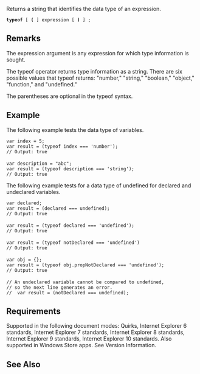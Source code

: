 Returns a string that identifies the data type of an expression.

 '''typeof''' [ '''(''' ] expression [ ''')''' ] ;

==Remarks==
The expression argument is any expression for which type information is sought.

The typeof operator returns type information as a string. There are six possible values that typeof returns: "number," "string," "boolean," "object," "function," and "undefined."

The parentheses are optional in the typeof syntax.


==Example==
The following example tests the data type of variables.

 var index = 5;
 var result = (typeof index === 'number');
 // Output: true
 
 var description = "abc";
 var result = (typeof description === 'string');
 // Output: true
The following example tests for a data type of undefined for declared and undeclared variables.

 var declared;
 var result = (declared === undefined);
 // Output: true
 
 var result = (typeof declared === 'undefined');
 // Output: true
 
 var result = (typeof notDeclared === 'undefined')
 // Output: true
 
 var obj = {};
 var result = (typeof obj.propNotDeclared === 'undefined');
 // Output: true
 
 // An undeclared variable cannot be compared to undefined,
 // so the next line generates an error.
 //  var result = (notDeclared === undefined);

==Requirements==
Supported in the following document modes: Quirks, Internet Explorer 6 standards, Internet Explorer 7 standards, Internet Explorer 8 standards, Internet Explorer 9 standards, Internet Explorer 10 standards. Also supported in Windows Store apps. See Version Information.


==See Also==

              

              

              

              

              

              

              
